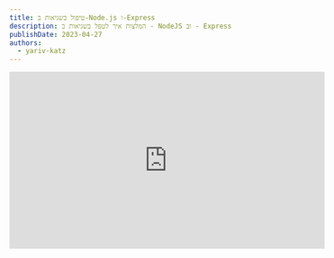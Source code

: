 ```yaml
---
title: טיפול בשגיאות ב-Node.js ו-Express
description: המלצות איך לטפל בשגיאות ב - NodeJS וב - Express
publishDate: 2023-04-27
authors:
  - yariv-katz
---
```


<div class="not-content flex">
	<iframe
		className="mx-auto mb-10"
		width="560"
		height="315"
		src="https://www.youtube.com/embed/jYSyTiBWgW8?si=KgLojdUwYf9-O1He"
		title="YouTube video player"
		frameBorder="0"
		allow="accelerometer; autoplay; clipboard-write; encrypted-media; gyroscope; picture-in-picture; web-share"
		allowFullScreen
	/>
</div>

בשיעור זה נבין איך `Node` מטפל בשגיאות בקוד שלכם.  
נתמקד בשגיאות סינכרוניות ואסינכרוניות.  
אנחנו נלמד איך אנחנו מטפלים בשגיאות נכון ב - `Express`.

## חזרה על Error, throw, try..catch

לפני שנתחיל נעשה חזרה זריזה על הבסיס בנושא השגיאות ב - `Node`.

### Error class

class ה - `Error` מתארת שגיאה עם מאפיינים כמו הודעה, תיאור, קוד שגיאה, מעקב הקוד, וכו'.

```js
const myError = new Error('hello error')
```

### throw

ישנו הבדל בין `Error` לבין `exception`, `Error` היא תיאור של משהו שהשתבש, ו`exception` היא שגיאה שקורה כרגע וצריך להתמודד איתה.  
אנחנו משתמשים ב - `throw` ומעבירים לו בדרך כלל instance של `Error` כדי לדווח על שגיאה.

```js
throw new Error('hello exception')
```

### try..catch

דרך אחת שבאמצעותה אנחנו יכולים להתמודד עם שגיאות היא באמצעות `try..catch`.

```js
try {
  // code that can have errors in it
} catch (err) {
  // ... do something with the error
}
```

זה יעבוד בשגיאות סינכרוניות (למעט `try..catch` בפונקציה אסינכרונית).  
בואו נבחן שגיאות בקוד אסינכרוני.

## שגיאות סינכרוניות ואסינכרוניות

בשיעור זה נחלק את השגיאות שאנחנו מתמודדים איתן ל - 2 קבוצות:

- **שגיאות סינכרוניות** - שגיאות שקורות כאשר אנחנו מריצים את הקוד באופן סינכרוני.  
  לדוגמה:

```js
const a = { hello: { world: 'hello world' } }
a.foo.bar
```

בדוגמא זו אנחנו מנסים לגשת למאפיין שאינו קיים ב - `a`, ונקבל:

`Uncaught TypeError: Cannot read properties of undefined (reading 'bar')`

את אותה השגיאה ניתן לתפוס באמצעות `try..catch`.

- **שגיאות אסינכרוניות** - שגיאות שקורות כאשר אנחנו מבצעים משהו באופן אסינכרוני והמשהו הזה נכשל.  
  בקוד הבא אנחנו מנסים לקרוא לקובץ שאינו קיים

  ```js
  import { readFile } from 'fs/promises'
  readFile('non-existent-file.txt')
  ```
### סוגי שגיאות אסינכרוניות

נכון להיות ישנם 3 סוגי שגיאות אסינכרוניות שמובנים ב - `Node`.

#### Promise

Promise יכול להיכשל ולגרום לשגיאה, כמו בדוגמא שלקחנו לקרוא לקובץ.  
נבדוק דוגמאות שונות שבהן Promise זורק שגיאה.

1. Promise יכול לזרוק שגיאה על ידי קריאה ל - `reject` בבנאי ה - Promise.

```js
// throw an error in the promise constructor
const myHelloPromise = new Promise((resolve, reject) => {
  setTimeout(() => {
    // resolve('hello listeners');
    reject(new Error('something went wrong'));
  }, 1000)
})
```

2. Promise יכול להיכשל על ידי קריאה ל - `Promise.reject`

```js
Promise.reject(new Error('something went wrong'));
```

3. ניתן להשתמש ב - `throw` בבלוק `then` כדי לקבל Promise שנכשל

```js
myHelloPromise.then(() => {
	throw new Error('something happened');
})
```

4. ניתן להשתמש ב - `throw` בבלוק `catch` של ה - Promise

```js
myHelloPromise.catch(() => {
	throw new Error('something happened');
})
```

5 . ניתן להשתמש ב - `try..catch` בפונקציה אסינכרונית כדי לתפוס Promise שנכשל.

```js
/**
 * @returns {Promise<string>}
 */
async function myPromiseFunction() {
	try {
		const helloMsg = await myHelloPromise;	
	} catch(err) {
		console.log(err);
	}
}
```

6. ניתן לתפוס שגיאה ב Promise באמצעות ארגומנט השני בפונקציה `then` שמקבל פונקציה שרצה כשה Promise נכשל.

```js
myHelloPromise.then(() => {
	//this can deal with success
}, (err) => {
	// this deal with err
	if (err.code === 'ENOENT') {
		console.log('file not found');
	} else {
		throw err;
	}
})
```

#### Error first callback

Error first callback הוא קונבנציה ב - `Node.js` שמאפשרת לנו להעביר פונקציה לפונקציות אסינכרוניות.  
בדוגמא הבאה אנחנו קוראים לפונקציה שקוראת לקובץ ומעבירים לה callback שמקבל שגיאה כארגומנט ראשון.

```js
import { readFile } from 'fs'

readFile('non-existent-file.txt', (err, data) => {
  console.log(err)
})
```

Error first callback היא קונבנציה ב - `Node` שמאפשרת לנו להעביר callback שיקרא כאשר האירוע אסינכרוני קורה.  
ב - callback שאנחנו מעבירים הארגומנט הראשון הוא שגיאה.

נבחן דוגמאות שונות ב - Error first callback.  
בדוגמא הבאה אנחנו קוראים לקובץ שאינו קיים ומתמודדים עם השגיאה.

```js
import { readFile } from 'fs';

readFile('does-not-exist.txt', (err, data) => {
  if(err) {
    console.log('deal with the error here')
  } else {
    console.log(`the data is: ${data.toString()}`);
  }
});
```

דוגמא נוספת היא כאשר עלינו לממש פונקציה אסינכרונית שתקרא ל - callback עם שגיאה.

```js
function sayHello(cb) {
  setTimeout(() => {
    // cb(null, 'hello listeners')
    cb(new Error('something happened'))
  }, 1000)
}
```

בדוגמא זו אנחנו מקבלים callback ואם קרה שגיאה אנחנו קוראים ל - callback עם השגיאה, אם לא אנחנו קוראים ל - callback עם הנתונים שאנחנו רוצים להעביר.

ישנם מקרים בהם אין באפשרותנו לטפל בשגיאה ב - callback, ואנחנו רוצים להעביר את השגיאה לרמה הבאה.  
לדוגמא אם נכשלנו לקרוא לקובץ ואנחנו רוצים להעביר את השגיאה לרמה הבאה.  
במקרה כזה עלינו ליצור פונקציה שתקבל callback מסוג error first callback ותעביר את השגיאה לרמה הבאה.

```js
function myReadFile(path, cb) {
  readFile(path, (err, data) => {
    cb(err, data)
  });
}
```

#### EventEmitter

נדבר על ה class יצירת events שנקרא `EventEmitter`, ואיך אנחנו מתמודדים עם שגיאות בו.  
באמעות `EventEmitter` אנחנו יכולים ליצור אירועים אסינכרוניים מותאמים אישית.  
כאשר יש instance של `EventEmitter` אנחנו יכולים לזרוק אירוע שגיאה על ידי קריאה ל `emit('error', new Error())`.

דוגמא פשוטה של `EventEmitter` שזורק אירוע שגיאה.

```js
import { EventEmitter } from 'events'
const emitter = new EventEmitter()
emitter.emit('error', new Error('whoops!'))
```

נבחן דוגמא נוספת של `EventEmitter` שזורק אירוע של `message` אחרי שנייה ובו הוא שולח הודעת `hello world`.

```js
import { EventEmitter } from 'events';
const myEmitter = new EventEmitter();

myEmitter.on('message', (msg) => {
	console.log(msg);
});

setTimeout(() => {
  myEmitter.emit('message', 'hello world')
}, 1000)
```

לשליחת שגיאה על ידי `EventEmitter` נשתמש באירוע `error`, שם שם האירוע הוא `error` והארגומנט הנוסף הוא תיאור השגיאה על ידי instance של `Error`.  
דוגמא נוספת שבה שולחים אירוע שגיאה אחרי שנייה.

```js
import { EventEmitter } from 'events';
const myEmitter = new EventEmitter();

myEmitter.on('error', (err) => {
	console.log(err);
});

setTimeout(() => {
	myEmitter.emit('error', new Error('something went wrong'))
}, 1000)
```

ניתן לחבר לאירוע יותר ממאזין אחד, כך גם לאירוע `error`.  
בדוגמא הבאה יש לנו 2 מאזינים לאירוע `error`, כל אחד מתמודד עם סוג שגיאה אחר.

```js
import { EventEmitter } from 'events';

const myEmitter = new EventEmitter();

myEmitter.on('error', (err) => {
  if (err.code === 'GENERAL_ERROR') {
    // deal with it here
  }
})

setTimeout(() => {
  myEmitter.emit('error', new Error('something happened'))
}, 1000)

myEmitter.prependOnceListener('error', (err) => {
  if (err.code === 'something') {
    // deal with it here
  }
})

```

## מה יעשה ה - Node.js process על שגיאה שלא נתפסה

כאשר יש שגיאה שלא נתפסה ה - `Node` process יסיים ויחזיר קוד כישלון 1.  
ה - `Node` process יסיים עם קוד השגיאה:

- על שגיאה סינכרונית שלא נתפסה
- על `Promise` שנכשל והכישלון לא נתפס
- על `EventEmitter` שזרק אירוע שגיאה והכישלון לא נתפס

ה - `Node` process לא יסיים על שגיאה שלא נתפסה ב - `error-first-callback`.

זכרו שה - `Node` process הוא instance של `EventEmitter` והוא יזרוק אירועים לפני שהוא סיים, נבחן 2 אירועים חשובים ב - `Node` שקשורים לשגיאות שלא נתפסו:
- `uncatchExceptionMonitor`
- `uncaughtException`

נבחן על ידי דוגמא מה יקרה כאשר יש שגיאה שלא נתפסה.  
בדרך כלל כאשר עובדים עם `Node.js` יוצרים פעמים רבות webserver כלומר ה - node process רץ תמיד ומחכה ל - request.  
ניתן לדמות script שרץ תמיד (בדומה למה שהשרת שלנו יעשה) על ידי יצירת `setInterval` שיריץ כל שניה (נדמה שהשרת שלנו מקבל request כל שניה).

```js
setInterval(() => {
  console.log('getting a new request');
}, 1000);
```

נדמה שה ״שרת״ שלנו מקבל "request" אחרי 2 שניות שגורמת לשגיאה שלא נתפסת:

```js
setInterval(() => {
  console.log('getting a new request');
}, 1000);

setTimeout(() => {
  console.log('request that triggers an exception which we are not catching');
  throw new Error('something went wrong');  
}, 2000)
```

שימו לב שאם נריץ את הסקריפט הזה, אחרי 2 שניות ה - webserver שלנו יקרוס ולא יוכל להגיב ל - request.  
ה - webserver יכול לקרוס, ובמקרה כזה נרצה לדווח על השגיאה ולאתחל את ה - server כדי שנוכל להמשיך להגיב ל - request.  
ב docs של express הם ממליצים להריץ את ה - webserver בסביבת production עם process manager כמו `pm2` שיתחיל מחדש את ה - server כאשר הוא קורס [ראו סעיף זה ב - Express docs](https://expressjs.com/en/advanced/best-practice-performance.html#using-pm2).  

אותה הקריסה של ה - server תקרה גם כאשר אנחנו משתמשים ב - `Promise` ואנחנו לא מתפסים את ה - reject.
לדוגמא:

```js
setInterval(() => {
  console.log('getting a new request');
}, 1000);

setTimeout(() => {
  console.log('request that triggers an exception which we are not catching');
  Promise.reject(new Error('something went wrong'));
}, 2000)
```

אותה קריסה תקרה גם כאשר אנחנו משתמשים ב - `EventEmitter` ואנחנו לא מתפסים את ה - error event.

```js
import { EventEmitter } from 'events';
const myEmitter = new EventEmitter();

setInterval(() => {
  console.log('getting a new request');
}, 1000);

setTimeout(() => {
  console.log('request that triggers an exception which we are not catching');
  myEmitter.emit('error', new Error('something went wrong'));
}, 2000)
```

אירוע ה - error יגרום לקריסה של ה - server.  
היוצא מהכלל פה זה כאשר אנחנו משתמשים ב - `error-first-callback` ואנחנו לא מתפסים את ה - error אז קריסה לא תקרה לדוגמא:

```js

import { readFile } from 'fs';

setInterval(() => {
  console.log('getting a new request');
}, 1000);

setTimeout(() => {
  console.log('request that triggers an exception which we are not catching');
  readFile('something-that-does-exist.txt', (err, data) => {
    console.log(err);
  })
}, 2000)
```

למרות שהקובץ ב - `readFile` לא קיים, ה - server לא יקרוס.

## איך express מתמודדת עם שגיאות שלא נתפסו

כדי לבדוק איך express מתמודדת עם שגיאות נצור webserver פשוט ב express.  
נצטרך להתקין את express ולכן נריץ בטרמינל:

```bash
npm init --yes
npm i express
```

בזמן כתיבת השיעור הגרסה של express היא `4.18.2`.  
נצור webserver פשוט ונבדוק איך express מתמודדת עם שגיאות שלא נתפסו.  
ניצור נתיב `/hello` שמחזיר ברכה, וניצור נתיב `/generate-error` שיזרוק שגיאה.

```js
import express from 'express';

const app = express();

app.get('/hello', (_req, res) => {
  res.send('hello world');
});

app.get('/generate-error', (_req, res) => {
  throw new Error('some error');
});

app.listen(3000, () => {
  console.log('we are listening on port 3000');
});
```

בדוגמא זו אנחנו מנסים לראות איך express מתמודדת עם שגיאות סינכרוניות.  
אם נפעיל את האפליקציה נראה ש express יש לו התנהגות ברירת מחדל לגבי שגיאות סינכרוניות. Express לא יקרוס, אלא יעביר אותנו לעמוד 500 שבו מוצגת ה stacktrace כאשר אנחנו ב - development.  
מומלץ להגדיר את המשתנה סביבה `NODE_ENV` ל - `production` בסביבת production כך שה stacktrace לא יוצג.

עכשיו נבדוק איך express מתמודדת עם שגיאות אסינכרוניות.  
נתחיל בלבדוק איך express מתמודדת עם `Promise` שנכשל.

נשנה את השגיאה ב - `/generate-error` להיות `Promise` שנכשל.

```js
...

app.get('/generate-error', (_req, res) => {
  Promise.reject(new Error('some error'));
});

...
```

בדוגמא זו נראה ש express לא יכולה להתמודד עם השגיאה וה - server יקרוס.  
לגבי promise שנכשל ישנה התנהגות שונה ב express גרסה 5, והיא לא תקרוס את ה - server.  
ב express גרסה 5 הפרומיס שנכשל יתפס ויעביר אותנו לעמוד 500 עם ה stacktrace.

ננסה עכשיו עם `EventEmitter` מה יעשה express כאשר יש לנו אירוע שגיאה ב - event.

```js
app.get('/generate-error', (_req, res) => {
  simpleEventEmitter.emit('error', new Error('something went wrong'));
});
```

בדוגמא זו express יתפוס את השגיאה ויעביר אותנו לעמוד 500 עם ה stacktrace.

```js
app.get('/generate-error', (_req, res) => {
  setTimeout(() => {
    simpleEventEmitter.emit('error', new Error('something went wrong'));  
  }, 1000)
});
```

בדוגמא זו express לא יכולה להתמודד עם השגיאה וה - server יקרוס.  
זה הכל תלוי אם השגיאה חלק מקוד סינכרוני או אסינכרוני, אם היא חלק מקוד סינכרוני אז ה - emit ירוץ באופן סינכרוני ו express יכולה לתפוס את השגיאה, אם היא חלק מקוד אסינכרוני אז ה - emit ירוץ באופן אסינכרוני וה - server יקרוס.

נבדוק האם משהו מיוחד קורה כאשר אנחנו משתמשים ב - `error-first-callback` ב express.

```js
import { readFile } from 'fs';
app.get('/generate-error', (_req, res, next) => {
  readFile('non-existing-file', (err, data) => {
    if (err) {
      next(err)
    } else {
      res.send('hello world');
    }
  })
});
```

express לא יעזור לכם במקרה זה ונהוג להעביר את השגיא הל - `next(err)` ורק במקרה זה express תדע על השגיאה ותעביר אתכם ל - middleware של שגיאות.

## חבילה שתעזור עם תפיסת שגיאות אסינכרוניות ב express

כדי לעזור לכם לתפוס את השגיאות האסינכרוניות ב express יצרנו middleware שיתפוס את כל השגיאות האסינכרוניות ויעביר אותן ל - error handler.  
ב - middleware זה אנחנו משתמשים ב - [Zone.js](https://github.com/angular/zone.js) כדי ליצור זון לכל בקשה, כך שהבקשה תהיה בהקשר ביצוע שיאפשר לנו לדעת אם ישנם שגיאות אסינכרוניות ולהעביר אותן ל express error handler.

כדי להתקין את ה - middleware נריץ:

```bash
npm i az-express-errors
```

נתחיל פרוייקט Express חדש עם TypeScript ונשתמש ב - middleware ונראה איך הוא עוזר לנו לתפוס שגיאות אסינכרוניות.

נתקין את TypeScript ואת `@types/express`

```bash
npm i -D typescript @types/express
```

ניצור קובץ `tsconfig.json` עם הפקודה הבאה:

```bash
npx tsc --init
```

נריץ את הקומפיילר של TypeScript במצב צפיה כך שנוכל לראות את השינויים בקוד.

```bash
npx tsc -w
```

ניצור קובץ `az-error-middleware.ts` וניצור webserver עם express ונתקין את החבילה `az-express-errors`.

```ts
import createApplication from 'express';
import azErrors from 'az-express-errors';

const app = createApplication();

app.use(azErrors());

app.get('/', (req, res) => {
})

app.listen(3000, () => {
  console.log('server started on port 3000');
})
```

אחרי שמתקנים את החבילה `az-express-errors` נראה מה יש לנו, נתמקד ב - route handler היחיד שיש לנו וננסה ליצור שגיאות אסינכרוניות בו:

```ts
app.get('/', (req, res) => {
  Promise.reject(new Error('something went wrong'));
})
```

Promise שנכשל יגרום לקריסת ה - server, אבל עם ה - middleware שיצרנו נראה שהשגיאה תתפס ותעביר אותנו ל - error handler של express.
אותה התוצאה נקבל גם אם נשתמש ב - `async-await` ב - route handler.

נבדוק עכשיו איך ה - middleware מתמודד עם `EventEmitter` שזורק אירוע שגיאה.

```ts
import { EventEmitter } from 'events';
const myErrorEmitter = new EventEmitter();
app.get('/', (req, res) => {
  setTimeout(() => {
    myErrorEmitter.emit('error', new Error('something went wrong'));
  }, 1000)
})
```

שגיאה זו ללא ה - middleware של ה - `az-express-errors` תגרום לקריסת ה - server, אבל עם ה - middleware נראה שהשגיאה תתפס ותעביר אותנו ל - error handler של express.

במקרה של `error-first-callback` ניתן לזרוק את השגיאה ולראות איך ה - middleware מתמודד עם זה.

```ts
import { readFile } from 'fs';
app.get('/', (req, res) => {
  readFile('non-existing-file', (err, data) => {
    (req as any).azZone.runGuarded(() => {
      throw err;
    })
  })
})
```

ה - `az-express-errors` שם בתוך ה - request את ה - zone שנוצר עבור הבקשה וכך יכול לתפוס את השגיאה ולהעביר אותה ל - error handler של express.

אז במידה וצריכים עזרה עם שגיאות אסינכרוניות ב express ניתן להשתמש בחבילה `az-express-errors` שתעזור לנו לתפוס את השגיאות האסינכרוניות ב express.

## events שה - process שולח עבור שגיאות

ה - node process שאחראי על הרצת הקוד שלכם הוא instance של `EventEmitter` והוא יזרוק כמה אירועים כאשר יש שגיאה שלא נתפסה.  
ניתן לגשת ל process על ידי הגישה לאובייקט הגלובלי `process`.  
נבחן שני אירועים שקשורים לשגיאות שלא נתפסו: `uncaughtException` ו - `uncaughtExceptionMonitor`.

```js
setInterval(() => {
	console.log("I'm running");
}, 1000);

setTimeout(() => {
	throw new Error('something happened');
}, 2000);

process.on('uncaughtExceptionMonitor', function(err) {
  console.log('this will be called before uncaughtException event')
  console.log('it wont prevent the node process from crashing');
  console.log('and we use this event to log the error, create a log file with the error ect.');
});

process.on('uncaughtException', function() {
	console.log('uncaughtException');
	if (err.code === '...') {
		process.exit(100)
	}
})
```

החלק הראשון הוא לדמות webserver ומקבל request אחרי 2 שניות שגורמת לשגיאה שלא נתפסה.  
אנחנו מחברים מאזין ל - event `uncaughtExceptionMonitor` שיקרא לפני ה - event `uncaughtException`, האירוע הזה משמש ל log של השגיאה או יצירת קובץ log המתאר את השגיאה.  
ה - event השני הוא `uncaughtException` שיקרא כאשר יש שגיאה שלא נתפסה, בדרך כלל כאשר יש שגיאה שלא נתפסה ה - process יקרוס ויחזיר קוד כישלון 1, אם אנחנו מחברים ל - event `uncaughtException` אנחנו יכולים לעשות פעולות נוספות כמו לבדוק את הקוד של השגיאה ולצאת מה process עם קוד כישלון אחר. במידה ואנחנו מחברים ל - event `uncaughtException` נצטרך לצאת מה process באופן ידני עם `process.exit` היות ולאחר הצמדת מאזין ל - event `uncaughtException` ה - process לא יקרוס באופן אוטומטי.  
לא מומלץ להמשיך את ה - process לאחר שיש שגיאה שלא נתפסה, כדאי להפסיק את ה - process ולהתחיל אותו מחדש עם process manager וחשוב לתעד ב - log את השגיאה שהתרחשה כדי שנוכל לפתור את הבעיה.
לא לנצל את ה - event `uncaughtException` כדי למנוע מה - process לקרוס, להשתמש בו לניקוי, יציאה נכונה וכדומה.

## שגיאות שלא נתפסות ב - express

כמו שראינו Express עוזר לנו לתפוס את השגיאות הסינכרוניות, אבל בשגיאות האסינכרוניות Express לא ממש עוזר.  
בגירסא 5 של Express הוא כן יעזור בתפיסת promise שנכשל אבל לא ב - `EventEmitter` או ב - `error-first-callback`.  
במידה ויש שגיאה שלא נתפסה ב - express ו - express לא הצליח לתפוס אותה ולהעביר ל - error handler, אז השגיאה תעלה לטיפול בשגיאה שלא נתפסה על ידי ה node process כמו שכבר למדנו (ברוב המקרים קריסה של ה node process עם קוד יציאה -1)

## המסע של Exception

כאשר נזרקת שגיאה, במידה ואין שום תפיסה של השגיאה, השגיאה תעלה במעלה ה - stacktracke לאבא שקרא לפונקציה שזרקה את השגיאה, במידה והאבא לא תופס את השגיאה השגיאה תעלה לאבא שלו וכך הלאה עד שהשגיאה תגיע ל - process.
במידה והשגיאה תגיע ל - process, ה- process יזרוק את ה - event `uncaughtException` ואם יש מאזין ל - event זה יכול לעשות משהו עם השגיאה, אם אין מאזין ל - event זה, ה - process יקרוס ויחזיר קוד כישלון 1.

ניתן גם לתפוס את השגיאה בנקודת הכישלון או אחד האבות שלו ב stacktrace לטפל בשגיאה או לזרוק אותה שנית לאבא הבא שיתפוס אותה ויוכל להתמודד איתה.

## נקודות לחשיבה בטיפול בשגיאות

צריך לשאוף לתפוס את כל השגיאות שיכולות לקרות בקוד שלנו ולהתמודד איתן בצורה נכונה.  
במקרה הפשוט ישנו קוד שיכול להיכשל ועוטפים את אותו הקוד ב - `try-catch` (או המקבילה שלו בקוד האסינכרוני) ומתמודדים עם השגיאה בנקודת הכישלון.  
אבל לא תמיד המצב הוא פשוט וניתן להתמודד עם השגיאה בנקודת הכישלון, לעתים צריך לתת לשגיאה לעלות לאחד האבות שיטפלו בה .  
פעמים רבות יש טיפול גנרי וקבוע לשגיאות מסוג מסויים.  
יש גם זמנים שצריך לטפל בשגיאה במספר מקומות, ואז צריך לתפוס את השגיאה לעשות את מה שאפשר ולזרוק אותה שוב לאחד האבות.

### 1. טיפול בשגיאה בנקודת הכשלון

דוגמא ב - express של טיפול בשגיאה כאשר היא קוראת:

```js
app.get('/', (req, res) => {

  try {
    // ... this code might have and exception
    console.log('i can have an exception here')
  } catch(err) {
    // ... deal with the error when it happens
  }
})
```

### 2. לתת לשגיאה לעלות לאבא שיטפל בה

דוגמא ב - express כאשר יש שגיאה אבל אי אפשר לטפל בה בנקודת הכשלון וצריך להעביר לאבא:

```js
// 2. let the parent handle the error
async function queryTheDb(query: string): Promise<any> {
  // ...
  // runs the query in the db
  // if there is an error, it will throw an exception
}

app.get('/', async (req, res) => {
  try {
    await queryTheDb('some ileagal query')
  } catch(err) {
    res.send('some error message')
  }
})
```

במידה וצריך ניתן לתת לשגיאה לבעבע עוד על ידי קריאה ל - `next(err)` ואז השגיאה תעבור לשרשרת הטיפול בשגיאות ב - express.

### 3. תפיסת השגיאה וזריקתה מחדש

דוגמא ב - express של תפיסת השגיאה וזריקתה מחדש:

```js
// 3. combine catching and rethrowing the error

class QueryError extends Error {

}

app.get('/', async (req, res, next) => {
  try {
    await queryTheDb('some ileagal query')
  } catch(err) {
    const queryError = new QueryError('some error message');
    next(queryError)
  }
})
```

בדוגמא זו אנחנו מתפסים את השגיאה ומזריקים אותה מחדש לשרשרת הטיפול בשגיאות ב - express.

## המלצות לטיפול נכון בשגיאות

ניתן פה מספר טיפים לטיפול נכון בשגיאות ב - NodeJS וב - express.

### 1. קיבוץ שגיאות

שגיאות דומות יכולות לצוף במקומות שונים בקוד שלכם.  
לדוגמא, יתכן שיהיה לכם שגיאה בהרשאה שתצפה במקומות שונים בקוד שלכם אם המשתמש מנסה לגשת למשאב שאינו מורשה.  
במקרים כאלה תרצו לקבץ את השגיאות האלו יחד ולהתמודד איתן במקום אחד.  
בחלק מהשגיאות הגנריות האלה אי אפשר להתמודד במקום , יתכן וזה יהיה שילוב של טיפול בשגיאה במקום אחד גנרי, ובנוסף טיפול ספציפי במקום מסויים קרוב יותר לאיפה שהשגיאה קרתה.  
במקרים כאלה ניתן לתפוס את השגיאה ולזרוק אותה שנית כדי להתמודד איתה במספר מקומות.

#### קיבוץ שגיאות ילווה פעמים רבות ביצירת Custom Error Classes

במידה ויש לכם קבוצות של שגיאות פעמים רבות אותן קבוצות ילוו גם ביצירת Custom Error Classes שיתאימו לקבוצה הספציפית של השגיאות.  
אותם ה Custom Error Classes יכולות להיות מותאמות לצרכים שלכם ולצרכי הקבוצה הספציפית של השגיאות.

בדוגמא הבאה אנחנו יוצרים custom error classes לקבוצות שגיאות שונות:

```typescript
import type { Request } from "express";

export class AcademeezError extends Error {
  constructor(message: string, public status: number, public request: Request) {
    super(message);
    this.name = 'AcademeezError';

    // Object.setPrototypeOf(this, new.target.prototype);
  }
}

export class AuthorizationError extends AcademeezError {
  constructor(request: Request) {
    super("You are not authorized to view this", 403, request);
    this.name = 'AuthorizationError';
  }
}

export class AutheticationError extends AcademeezError {
  constructor(message: string, request: Request) {
    super("You are not authenticated to view this", 401, request);
    this.name = 'AutheticationError';
  }
}

```

יצרנו אבא שממנו יורשים כל ה - custom error classes והאבא נקרא `AcademeezError`.  
לאחר מכן אנחנו יוצרים 2 custom error classes שמייצגות 2 קבוצות שגיאות שחוזרות באפליקציה שלנו `AuthorizationError` שמגדירה את ה status ל - 403 ו `AutheticationError` שמגדירה את ה status ל - 401.

### 2. לוגיקה משותפת לקבוצת שגיאות מסויימת/כל השגיאות

תשאלו את עצמכם כאשר קבוצת השגיאות הזאת קוראת, האם יש פעולה שחוזרת על עצמה עבור השגיאות באותה הקבוצה?

לדוגמא יתכן ותחליטו שעבור כל השגיאות אתם רוצים לבצע log של השגיאה לשרת ה logים שלכם, או שתחליטו שעבור כל השגיאות של הרשאה תרצו לספור את מספר השגיאות של הרשאה שקראו למשתמש הזה (האם המשתמש מנסה לגשת למשאבים שאינם מורשים לו פעמים רבות?).  

בהתאם ל -framework שאתם משתמשים, פעמים רבות ה framework יעזור לכם בהקשר של יצירת לוגיקה משותפת לקבוצת שגיאות. לדוגמא ב - `express` יש [Error handlers](https://expressjs.com/en/guide/error-handling.html) שיעזרו לכם להתמודד עם לוגיקה משותפת לקבוצת שגיאות.
בואו נראה איך מוסיפים לוגיקה משותפת לקבוצת שגיאות ב express באמצעות error middleware.

#### Express Error Middleware

ב - express ניתן ליצור לוגיקה משותפת לקבוצת שגיאות באמצעות **Error Middlewares**.  
להוספת error middleware זה פשוט לקחת את ה express application ולהוסיף middleware באמצעות `use`, רק ש middleware זה מקבל 4 ארגומנטים במקום 3, הארגומנט הראשון הוא השגיאה שקרתה.

```typescript
app.use((err: Error, req: Request, res: Response, next: NextFunction) => {
  // place you error middleware common logic here.
})
```

בדוגמא הבאה אנחנו מוסיפים error middleware שמטפל בשגיאות ומציג את השגיאה ב - log:

```typescript
import createApplication, {type Request, type Response, type NextFunction} from 'express';

const app = createApplication();

app.get('/', (req, res, next) => {
  res.send('hello pm2');
})

app.use((err: Error, req: Request, res: Response, next: NextFunction) => {
  // some common logic for all exceptions to log the exception
  console.log('we are now reporting the error to out logging server')
  next(err)
})

app.listen(3000, () => {
  console.log('listening on port 3000')
})

```

כאשר ה - error middleware רץ ניתן להחזיר את התשובה, או להעביר את השגיאה ל - next error middleware.

יתכן ויהיו לנו מספר error middlewares שכל אחד מהם יטפל בקבוצת שגיאות מסויימת, ויעביר את השגיאה ל - error middleware הבא.

```typescript
import createApplication, {type Request, type Response, type NextFunction} from 'express';

const app = createApplication();

app.get('/', (req, res, next) => {
  res.send('hello pm2');
})

app.use((err: Error, req: Request, res: Response, next: NextFunction) => {  
  if (err instanceof AuthorizationError) {
    // console.log('save user info and resource to db to maybe suspend the user')
    // ... do common logic related to authorization error
    // return response
    return res.status(403).send('you are not authorized to view this')
  } else {
    next(err)
  }
})

app.use((err: Error, req: Request, res: Response, next: NextFunction) => {
  // some common logic for all exceptions to log the exception
  console.log('we are now reporting the error to out logging server')
  next(err)
});



app.listen(3000, () => {
  console.log('listening on port 3000')
})
```

בדוגמא הבאה יש לנו error middleware ספציפי שמטפל בשגיאות של הרשאה, ומטפל בהן באופן ספציפי, ואז יש לנו error middleware כללי שמטפל בכל השגיאות ומטפל בהן באופן כללי.  
שימו לב שסדר ה - error middlewares חשוב, והם ירוצו בסדר שהם מופיעים.

### 3. להיות ספציפיים

פעמים רבות אני נתקל במפתחים שעוטפים קטע קוד גדול שיכול להיכשל במספר מקומות הם פשוט עוטפים את כל הקטע הזה ב - `try-catch` אחד גדול. הם מאבדים בכך את היכולת לזהות במדויק את השגיאה שקרתה, ומה לעשות בנוגע לה ולמעשה ״יורים לעצמם ברגל״.  
צריך להיות ספציפיים בנוגע לטיפול בשגיאות, ולא להיות ״כלליים״ יותר מדי. בדרך כלל אם לקחת קטע קוד גדול ולעטוף אותו ב - `try-catch` אחד גדול זה לא טוב, צריך להיות ספציפיים בנוגע לשגיאות, ולעטוף רק את הקטע שיכול להיכשל בדרך מסויימת ב - `try-catch` ספציפי.

### 4. log log log

ההמלצה הבאה בנוגע לטיפול בשגיאות היא לדאוג ל log של השגיאות שלכם, ואני לא מתכוון כאן ל - `console.log` אלא לפתרון מתקדם יותר כמו logging server.  
ספקי ענן הפופולריים היום יספקו לכם פתרון ל log של השגיאות שלכם, ותוכלו להשתמש בפתרון הזה לחיפוש של השגיאות שלכם, וליצור התראות כאשר שגיאה מסויימת קורה יותר מדי פעמים.  
ישנם גם ספריות ל log כמו [winston](https://github.com/winstonjs/winston) שיכולות להתחבר לפתרון ה log שלכם ולהפוך את התהליך של log לפתרון פשוט.  
אני לא ממליץ להשתמש ב - `console.log` כפתרון ל log של השגיאות שלכם, זה יכול להיות טוב בפיתוח אבל בסביבת production כדאי להשתמש בפתרון log מתקדם יותר. בעצם אני תמיד מוסיף כלל ב - lint שלי של [no console.log](https://eslint.org/docs/latest/rules/no-console).

בדוגמא הבאה אנחנו משתמשים ב - winston כדי ל log את השגיאות שלנו:
נתקין את winston על ידי הרצת:

```bash 
npm i winston
```

כאשר אנחנו משתמשים ב - winston אנחנו יכולים לצרוך `transports` שהם אסטרטגיות שונות שאנחנו יכולים להשתמש בהן ל log.

```typescript title="logger.ts"

import { createLogger, transports } from 'winston';

export const logger = createLogger({
  transports: [
      // new transports.Console()
    ...(process.env['NODE_ENV'] === 'development' ? [new transports.Console()] : []),
    new transports.File({ filename: 'error.log', level: 'error' }),
  ]
})
```

בדוגמא הבאה אנחנו יוצרים logger שיכתוב ל console בסביבת פיתוח ולקובץ בסביבת production.

עכשיו אני יכול להשתמש ב logger שיצרתי בתוך ה - error middleware שיצרנו לפני כן:

```typescript
import { logger } from './logger';

app.use((err: Error, req: Request, res: Response, next: NextFunction) => {
  // some common logic for all exceptions to log the exception
  logger.error(err.message);
  next(err)
});
```

#### PM2 ו - log של השגיאות

מומלץ להשתמש ב - process manager כמו [pm2](https://pm2.keymetrics.io/) והוא יכול גם לעזור לכם ב - log כאשר ה - process קורס.
ב - docs של express הם ממליצים לא להריץ את האפליקציה שלכם באמצעות `node` אלא להשתמש ב - process manager כמו `pm2` להרצת האפליקציה שלכם.
מספר יתרונות של השימוש ב - `pm2` הם:
- אתחול מחדש של ה - process כאשר הוא קורס
- הרצת האפליקציה במצב cluster שבו יש כמה instances של האפליקציה שלכם
- ניטור של ה - process
ניתן להשתמש ב - pm2 כדי לקבל חיווי על הסיבה למה ה process קרס:

נתקין את pm2 על ידי הרצת:

```bash
npm i pm2
```

נריץ את pm2 על ידי יצירת קובץ הרצה פשוט:

```typescript
import pm2 from 'pm2';

pm2.connect(function(err) {
  if (err) {
    console.error(err)
    process.exit(2)
  }

  pm2.start({
    script    : 'error-middleware.js',
    name      : 'error-middleware'
  }, function(err, apps) {
    if (err) {
      console.error(err)
      return pm2.disconnect()
    }

    pm2.launchBus(function(err, bus) {
      bus.on('process:exception', function(packet: any) {
        console.log('process:exception', packet.data)
      });
    });
  })
})

```

בדוגמא זו `pm2` יריץ את הקובץ `error-middleware.js` וירשום את השגיאות שקורות בתוך ה process.

ניתן גם להשתמש ב - event `uncaughtException` כדי להריץ את ה - log של השגיאה שקרתה ולאחר מכן לצאת מה process.

הדבר הכי חשוב לזכור בדוגמא הזאת היא לדווח log של השגיאה , ואת זה ניתן לעשות או באמצעות ה - process manager או באמצעות ה - event `uncaughtException` ולצאת מה process.

## סיכום

כולי תקווה ששיעור זה נתן לכם מספר תובנות בנוגע לטיפול בשגיאות.
תזכרו ששגיאה שאתם לא תופסים עלולה לגרור קריסה של ה - process (אפילו השגיאות האסינכרוניות).
בדרך כלל נרצה להריץ את האפליקציה שלנו באמצעות process manager שיכול להתמודד עם קריסה של ה - process ולאחר מכן להתחיל את ה - process מחדש.
Express יעזור לכם בשגיאות הסינכרוניות והחל מגירסא 5 הוא יעזור לכם גם עם השגיאות של promise שנכשל, אבל לא עם `EventEmitter` או `error-first-callback` או promise rejection של גירסא נמוכה מ - 5.
במידה ותרצו הגנה טובה נגד שגיאות אסינכרוניות ב Express , אתם יכולים להשתמש ב - [express-errors](https://github.com/ywarezk/express-errors).  
נסו לקבץ את השגיאות שלכם ולטפל באופן גנרי במידת האפשר תוך שימוש ב - express error middleware.  
זכרו לבצע log איכותי במידה וקיימים שגיאות שלא תפסתם, ניתן להשתמש בשרתי ה - log שמספקים לכם ספקי הענן.
